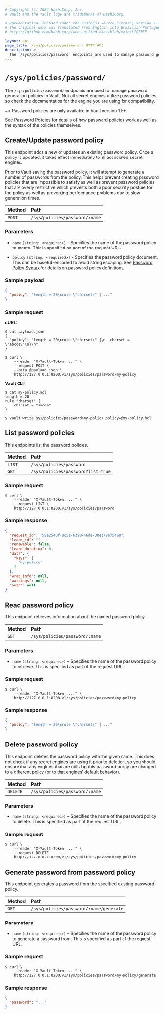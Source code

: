 ```yaml
---
# Copyright (c) 2024 HashiCorp, Inc.
# Vault and the Vault logo are trademarks of HashiCorp.

# Documentation licensed under the Business Source License, Version 1.1.
# The original work was translated from English into Brazilian Portuguese.
# https://github.com/hashicorp/web-unified-docs/blob/main/LICENSE

layout: api
page_title: /sys/policies/password - HTTP API
description: >-
  The `/sys/policies/password` endpoints are used to manage password generation policies in Vault.
---
```


# `/sys/policies/password/`

The `/sys/policies/password/` endpoints are used to manage password generation policies in Vault.
Not all secret engines utilize password policies, so check the documentation for the engine you
are using for compatibility.

~> Password policies are only available in Vault version 1.5+.

See [Password Policies](/vault/docs/concepts/password-policies) for details of how password policies work
as well as the syntax of the policies themselves.

## Create/Update password policy

This endpoint adds a new or updates an existing password policy. Once a policy is updated,
it takes effect immediately to all associated secret engines.

Prior to Vault saving the password policy, it will attempt to generate a number of passwords
from the policy. This helps prevent creating password policies that are impossible to satisfy
as well as prevent password policies that are overly restrictive which prevents both a poor
security posture for the policy as well as preventing performance problems due to slow
generation times.

| Method | Path                           |
| :----- | :----------------------------- |
| `POST` | `/sys/policies/password/:name` |

### Parameters

- `name` `(string: <required>)` – Specifies the name of the password policy to create.
  This is specified as part of the request URL.

- `policy` `(string: <required>)` - Specifies the password policy document. This can be
  base64-encoded to avoid string escaping. See [Password Policy Syntax](/vault/docs/concepts/password-policies#password-policy-syntax)
  for details on password policy definitions.

### Sample payload

```json
{
  "policy": "length = 20\nrule \"charset\" { ..."
}
```

### Sample request

**cURL:**

```shell
$ cat payload.json
{
  "policy": "length = 20\nrule \"charset\" {\n  charset = \"abcde\"\n}\n"
}

$ curl \
    --header "X-Vault-Token: ..." \
    --request POST \
    --data @payload.json \
    http://127.0.0.1:8200/v1/sys/policies/password/my-policy
```

**Vault CLI:**

```shell
$ cat my-policy.hcl
length = 20
rule "charset" {
    charset = "abcde"
}

$ vault write sys/policies/password/my-policy policy=@my-policy.hcl
```

## List password policies

This endpoints list the password policies.

| Method  | Path                               |
| :------ | :--------------------------------- |
| `LIST`  | `/sys/policies/password`           |
| `GET`   | `/sys/policies/password?list=true` |

### Sample request

```shell
$ curl \
    --header "X-Vault-Token: ..." \
    --request LIST \
    http://127.0.0.1:8200/v1/sys/policies/password
```

### Sample response

```json
{
  "request_id": "58e2540f-8c51-6390-46de-38e279e75468",
  "lease_id": "",
  "renewable": false,
  "lease_duration": 0,
  "data": {
    "keys": [
      "my-policy"
    ]
  },
  "wrap_info": null,
  "warnings": null,
  "auth": null
}
```

## Read password policy

This endpoint retrieves information about the named password policy.

| Method | Path                           |
| :----- | :----------------------------- |
| `GET`  | `/sys/policies/password/:name` |

### Parameters

- `name` `(string: <required>)` – Specifies the name of the password policy to retrieve.
  This is specified as part of the request URL.

### Sample request

```shell
$ curl \
    --header "X-Vault-Token: ..." \
    http://127.0.0.1:8200/v1/sys/policies/password/my-policy
```

### Sample response

```json
{
  "policy": "length = 20\nrule \"charset\" { ..."
}
```

## Delete password policy

This endpoint deletes the password policy with the given name. This does not check if any
secret engines are using it prior to deletion, so you should ensure that any engines that
are utilizing this password policy are changed to a different policy (or to that engines'
default behavior).

| Method   | Path                           |
| :------- | :----------------------------- |
| `DELETE` | `/sys/policies/password/:name` |

### Parameters

- `name` `(string: <required>)` – Specifies the name of the password policy to delete.
  This is specified as part of the request URL.

### Sample request

```shell
$ curl \
    --header "X-Vault-Token: ..." \
    --request DELETE
    http://127.0.0.1:8200/v1/sys/policies/password/my-policy
```

## Generate password from password policy

This endpoint generates a password from the specified existing password policy.

| Method | Path                                    |
| :----- | :-------------------------------------- |
| `GET`  | `/sys/policies/password/:name/generate` |

### Parameters

- `name` `(string: <required>)` – Specifies the name of the password policy to generate
  a password from. This is specified as part of the request URL.

### Sample request

```shell
$ curl \
    --header "X-Vault-Token: ..." \
    http://127.0.0.1:8200/v1/sys/policies/password/my-policy/generate
```

### Sample response

```json
{
  "password": "..."
}
```

